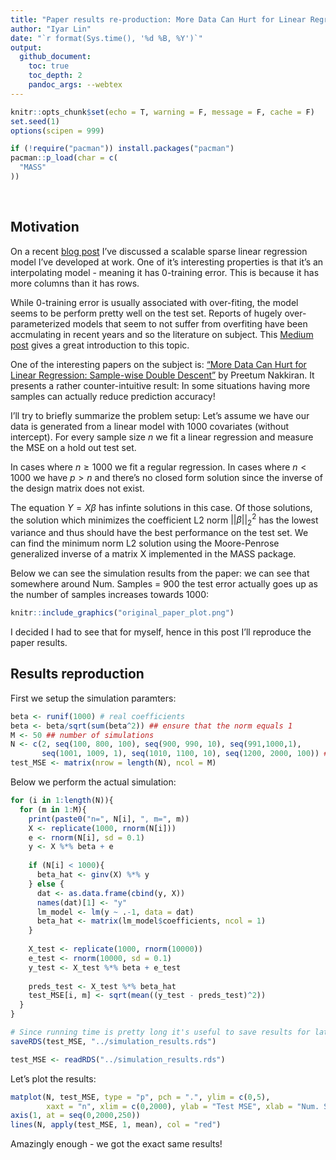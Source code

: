 ```yaml
---
title: "Paper results re-production: More Data Can Hurt for Linear Regression: Sample-wise Double Descent"
author: "Iyar Lin"
date: "`r format(Sys.time(), '%d %B, %Y')`"
output:
  github_document:
    toc: true
    toc_depth: 2
    pandoc_args: --webtex
---
```


```r
knitr::opts_chunk$set(echo = T, warning = F, message = F, cache = F)
set.seed(1)
options(scipen = 999)

if (!require("pacman")) install.packages("pacman")
pacman::p_load(char = c(
  "MASS"
))
```

<br>

## Motivation

On a recent [blog post](https://iyarlin.github.io/2021/03/09/sparse_matrix_representation_for_ml_in_scale/)
I've discussed a scalable sparse linear regression model I've developed at work. 
One of it's interesting properties is that it's an interpolating model - meaning 
it has 0-training error. This is because it has more columns than it has 
rows.

While 0-training error is usually associated with over-fiting, the model seems to
be perform pretty well on the test set. Reports of hugely over-parameterized 
models that seem to not suffer from overfiting have been accmulating in recent
years and so the literature on subject. This [Medium post](https://towardsdatascience.com/something-every-data-scientist-should-know-but-probably-doesnt-the-bias-variance-trade-off-25d97a17329d) gives a great introduction
to this topic.

One of the interesting papers on the subject is: ["More Data Can Hurt for Linear 
Regression: Sample-wise Double Descent"](https://arxiv.org/pdf/1912.07242.pdf) 
by Preetum Nakkiran. It presents a rather counter-intuitive result: In some 
situations having more samples can actually reduce prediction accuracy! 

I'll try to briefly summarize the problem setup: Let's assume we have our data
is generated from a linear model with 1000 covariates (without intercept). For 
every sample size $n$ we fit a linear regression and measure the MSE on a hold
out test set.

In cases where $n \geq 1000$ we fit a regular regression. In cases
where $n<1000$ we have $p>n$ and there's no closed form solution since the 
inverse of the design matrix does not exist.

The equation $Y=X\beta$ has infinte solutions in this case. Of those solutions, 
the solution which minimizes the coefficient L2 norm $||\beta||_2^2$ has the 
lowest variance and thus should have the best performance on the test set. We
can find the minimum norm L2 solution using the Moore-Penrose generalized inverse 
of a matrix X implemented in the MASS package.

Below we can see the simulation results from the paper: we can see that 
somewhere around Num. Samples = 900 the test error actually goes up as the number
of samples increases towards 1000:

```r
knitr::include_graphics("original_paper_plot.png")
```

I decided I had to see that for myself, hence in this post I'll reproduce the
paper results.

## Results reproduction

First we setup the simulation paramters:

```r
beta <- runif(1000) # real coefficients
beta <- beta/sqrt(sum(beta^2)) ## ensure that the norm equals 1
M <- 50 ## number of simulations
N <- c(2, seq(100, 800, 100), seq(900, 990, 10), seq(991,1000,1), 
       seq(1001, 1009, 1), seq(1010, 1100, 10), seq(1200, 2000, 100)) ## number of observations
test_MSE <- matrix(nrow = length(N), ncol = M)
```

Below we perform the actual simulation:

```r
for (i in 1:length(N)){
  for (m in 1:M){
    print(paste0("n=", N[i], ", m=", m))
    X <- replicate(1000, rnorm(N[i]))
    e <- rnorm(N[i], sd = 0.1)
    y <- X %*% beta + e
    
    if (N[i] < 1000){
      beta_hat <- ginv(X) %*% y
    } else {
      dat <- as.data.frame(cbind(y, X))
      names(dat)[1] <- "y"
      lm_model <- lm(y ~ .-1, data = dat)
      beta_hat <- matrix(lm_model$coefficients, ncol = 1)
    }
    
    X_test <- replicate(1000, rnorm(10000))
    e_test <- rnorm(10000, sd = 0.1)
    y_test <- X_test %*% beta + e_test
    
    preds_test <- X_test %*% beta_hat
    test_MSE[i, m] <- sqrt(mean((y_test - preds_test)^2))
  }
}
```

```r
# Since running time is pretty long it's useful to save results for later use:
saveRDS(test_MSE, "../simulation_results.rds")
```

```r
test_MSE <- readRDS("../simulation_results.rds")
```

Let's plot the results:

```r
matplot(N, test_MSE, type = "p", pch = ".", ylim = c(0,5), 
        xaxt = "n", xlim = c(0,2000), ylab = "Test MSE", xlab = "Num. Samples")
axis(1, at = seq(0,2000,250))
lines(N, apply(test_MSE, 1, mean), col = "red")
```

Amazingly enough - we got the exact same results!